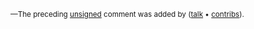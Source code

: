 <small>—The preceding <span class="plainlinks">[http://en.wikipedia.org/wiki/Wikipedia:Signatures unsigned]</span> comment was added by [[en/{{{1}}}|{{{1}}}]] ([[en/{{{1}}}|talk]] • [[en/Special/Contributions/{{{1}}}|contribs]]).</small><!-- Template:Unsigned -->